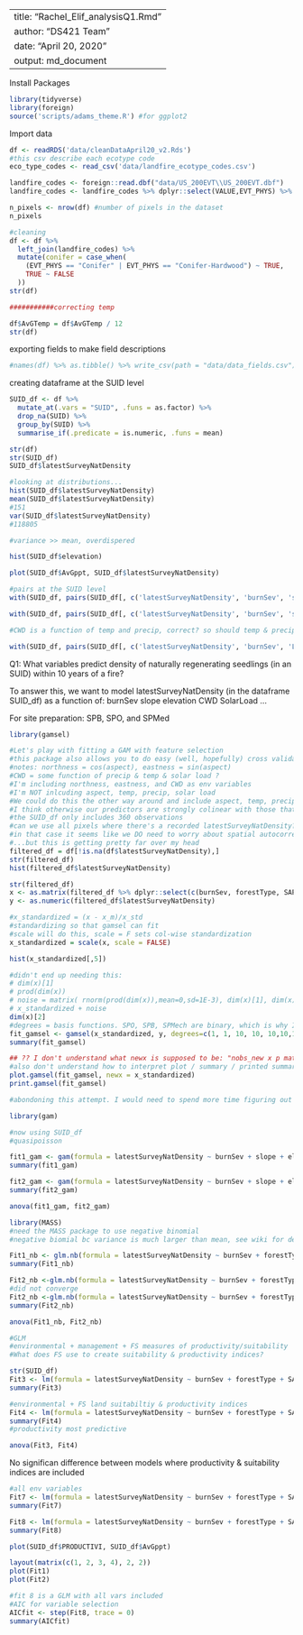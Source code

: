 
---
title: "Rachel_Elif_analysisQ1.Rmd"
author: "DS421 Team"
date: "April 20, 2020"
output: md_document
---
Install Packages
```r
library(tidyverse)
library(foreign)
source('scripts/adams_theme.R') #for ggplot2
```

Import data
```r
df <- readRDS('data/cleanDataApril20_v2.Rds')
#this csv describe each ecotype code
eco_type_codes <- read_csv('data/landfire_ecotype_codes.csv')

landfire_codes <- foreign::read.dbf("data/US_200EVT\\US_200EVT.dbf")
landfire_codes <- landfire_codes %>% dplyr::select(VALUE,EVT_PHYS) %>% rename(landfire2016 = VALUE)

n_pixels <- nrow(df) #number of pixels in the dataset 
n_pixels
```


```r
#cleaning
df <- df %>%
  left_join(landfire_codes) %>%
  mutate(conifer = case_when(
    (EVT_PHYS == "Conifer" | EVT_PHYS == "Conifer-Hardwood") ~ TRUE,
    TRUE ~ FALSE
  ))
str(df)

###########correcting temp

df$AvGTemp = df$AvGTemp / 12
str(df)
```

exporting fields to make field descriptions
```r
#names(df) %>% as.tibble() %>% write_csv(path = "data/data_fields.csv")
```


creating dataframe at the SUID level
```r
SUID_df <- df %>%
  mutate_at(.vars = "SUID", .funs = as.factor) %>%
  drop_na(SUID) %>%
  group_by(SUID) %>%
  summarise_if(.predicate = is.numeric, .funs = mean) 
```


```r
str(df)
str(SUID_df)
SUID_df$latestSurveyNatDensity
```



```r
#looking at distributions...
hist(SUID_df$latestSurveyNatDensity)
mean(SUID_df$latestSurveyNatDensity)
#151
var(SUID_df$latestSurveyNatDensity)
#118805

#variance >> mean, overdispered

hist(SUID_df$elevation)

plot(SUID_df$AvGppt, SUID_df$latestSurveyNatDensity)

```

```r
#pairs at the SUID level
with(SUID_df, pairs(SUID_df[, c('latestSurveyNatDensity', 'burnSev', 'slope', 'elevation', 'CWD', 'SolarLoad')])) #, 'SPB', 'SPO', 'SPMec', 'LAND_SUITA', 'PRODUCTIVI')]))

with(SUID_df, pairs(SUID_df[, c('latestSurveyNatDensity', 'burnSev', 'slope', 'elevation', 'CWD', 'AvGTemp', 'AvGppt')]))

#CWD is a function of temp and precip, correct? so should temp & precip not be included as features in the model as their variation should be captured by CWD??

with(SUID_df, pairs(SUID_df[, c('latestSurveyNatDensity', 'burnSev', 'LAND_SUITA', 'PRODUCTIVI', 'SPB')]))
```


Q1: What variables predict density of naturally regenerating seedlings (in an SUID) within 10 years of a fire? 

To answer this, we want to model latestSurveyNatDensity (in the dataframe SUID_df) as a function of: 
burnSev
slope
elevation
CWD 
SolarLoad
...

For site preparation: SPB, SPO, and SPMed


```r
library(gamsel)

#Let's play with fitting a GAM with feature selection
#this package also allows you to do easy (well, hopefully) cross validation
#notes: northness = cos(aspect), eastness = sin(aspect)
#CWD = some function of precip & temp & solar load ?
#I'm including northness, eastness, and CWD as env variables
#I'm NOT inlcuding aspect, temp, precip, solar load 
#We could do this the other way around and include aspect, temp, precip solar load and NOT CWD, northness, eastness, etc. 
#I think otherwise our predictors are strongly colinear with those that they're defined by / they help define
#the SUID_df only includes 360 observations
#can we use all pixels where there's a recorded latestSurveyNatDensity?
#in that case it seems like we DO need to worry about spatial autocorrelation because all pixels within a SUID will have the same recorded natural density of regenerating conifers
#...but this is getting pretty far over my head
filtered_df = df[!is.na(df$latestSurveyNatDensity),]
str(filtered_df)
hist(filtered_df$latestSurveyNatDensity)

```


```r
str(filtered_df)
x <- as.matrix(filtered_df %>% dplyr::select(c(burnSev, forestType, SAP_surv_conifers, SAP_burn, elevation, slope, northness, eastness, CWD, plantedFirst5Years, plantedAfter5Yrs, LAND_SUITA, PRODUCTIVI, SPB, SPO, SPMec)))
y <- as.numeric(filtered_df$latestSurveyNatDensity)

#x_standardized = (x - x_m)/x_std
#standardizing so that gamsel can fit
#scale will do this, scale = F sets col-wise standardization 
x_standardized = scale(x, scale = FALSE)

hist(x_standardized[,5])

#didn't end up needing this:
# dim(x)[1]
# prod(dim(x))
# noise = matrix( rnorm(prod(dim(x)),mean=0,sd=1E-3), dim(x)[1], dim(x)[2]) 
# x_standardized + noise
dim(x)[2]
#degrees = basis functions. SPO, SPB, SPMech are binary, which is why I'm setting their "degree" to 1
fit_gamsel <- gamsel(x_standardized, y, degrees=c(1, 1, 10, 10, 10,10,10,10,10,1,1,1, 1, 1, 1, 1))
summary(fit_gamsel)

## ?? I don't understand what newx is supposed to be: "nobs_new x p matrix giving values of each predictor at which to plot."
#also don't understand how to interpret plot / summary / printed summary
plot.gamsel(fit_gamsel, newx = x_standardized)
print.gamsel(fit_gamsel)

#abondoning this attempt. I would need to spend more time figuring out what's going on under the hood of this package, and I don't think using the pixels checks out, because these aren't independent observations of density but taken from the SUID 

```


```r
library(gam)

#now using SUID_df 
#quasipoisson

fit1_gam <- gam(formula = latestSurveyNatDensity ~ burnSev + slope + elevation + CWD +  northness + eastness, data = SUID_df, family = quasipoisson())
summary(fit1_gam)

fit2_gam <- gam(formula = latestSurveyNatDensity ~ burnSev + slope + elevation + CWD +  northness + eastness + SPB+ SPO + SPMec + plantedFirst5Years + plantedAfter5Yrs, data = SUID_df, family = quasipoisson())
summary(fit2_gam)

anova(fit1_gam, fit2_gam)
```



```r
library(MASS)
#need the MASS package to use negative binomial
#negative biomial bc variance is much larger than mean, see wiki for details: https://en.wikipedia.org/wiki/Negative_binomial_distribution#Poisson_distribution

Fit1_nb <- glm.nb(formula = latestSurveyNatDensity ~ burnSev + forestType +slope + elevation + CWD+ northness + eastness, data = SUID_df)
summary(Fit1_nb)

Fit2_nb <-glm.nb(formula = latestSurveyNatDensity ~ burnSev + forestType +slope + elevation + CWD+ northness + eastness + SPB + SPO + SPMec + plantedFirst5Years + plantedAfter5Yrs, data = SUID_df)
#did not converge
Fit2_nb <-glm.nb(formula = latestSurveyNatDensity ~ burnSev + forestType +slope + elevation + CWD+ northness + eastness + SPB + SPO + SPMec, data = SUID_df)
summary(Fit2_nb)

anova(Fit1_nb, Fit2_nb)

```


```r
#GLM
#environmental + management + FS measures of productivity/suitability
#What does FS use to create suitability & productivity indices?

str(SUID_df)
Fit3 <- lm(formula = latestSurveyNatDensity ~ burnSev + forestType + SAP_surv_conifers + SAP_burn +slope + elevation + CWD+ SolarLoad + LAND_SUITA + PRODUCTIVI, data = SUID_df)
summary(Fit3)

#environmental + FS land suitabiltiy & productivity indices
Fit4 <- lm(formula = latestSurveyNatDensity ~ burnSev + forestType + SAP_surv_conifers + SAP_burn +slope + elevation + CWD+ SolarLoad + LAND_SUITA + PRODUCTIVI + SPB + SPO + SPMec, data = SUID_df)
summary(Fit4)
#productivity most predictive

anova(Fit3, Fit4)
```
No significan difference between models where productivity & suitability indices are included


```r
#all env variables
Fit7 <- lm(formula = latestSurveyNatDensity ~ burnSev + forestType + SAP_surv_conifers + SAP_burn + elevation + slope + aspect + northness + eastness + CWD + AvGppt + AvGTemp + SolarLoad, + PRODUCTIVI, data = SUID_df)
summary(Fit7)

Fit8 <- lm(formula = latestSurveyNatDensity ~ burnSev + forestType + SAP_surv_conifers + SAP_burn + elevation + slope + aspect + northness + eastness + CWD + AvGppt + AvGTemp + SolarLoad + PRODUCTIVI+ SPB + SPO + SPMec + plantedAfter5Yrs + plantedFirst5Years, data = SUID_df)
summary(Fit8)

plot(SUID_df$PRODUCTIVI, SUID_df$AvGppt)

```

```r
layout(matrix(c(1, 2, 3, 4), 2, 2))
plot(Fit1)
plot(Fit2)
```

```r
#fit 8 is a GLM with all vars included
#AIC for variable selection 
AICfit <- step(Fit8, trace = 0)
summary(AICfit)
```

